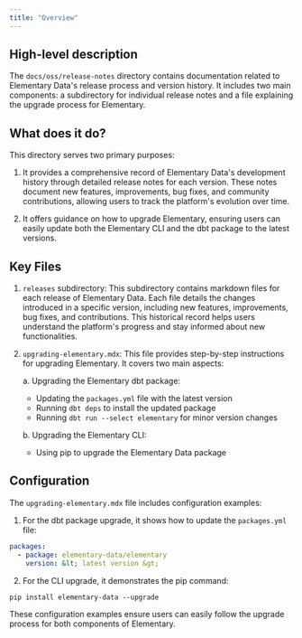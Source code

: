 ```yaml
---
title: "Overview"
---
```


## High-level description
The `docs/oss/release-notes` directory contains documentation related to Elementary Data's release process and version history. It includes two main components: a subdirectory for individual release notes and a file explaining the upgrade process for Elementary.

## What does it do?
This directory serves two primary purposes:

1. It provides a comprehensive record of Elementary Data's development history through detailed release notes for each version. These notes document new features, improvements, bug fixes, and community contributions, allowing users to track the platform's evolution over time.

2. It offers guidance on how to upgrade Elementary, ensuring users can easily update both the Elementary CLI and the dbt package to the latest versions.

## Key Files

1. `releases` subdirectory:
   This subdirectory contains markdown files for each release of Elementary Data. Each file details the changes introduced in a specific version, including new features, improvements, bug fixes, and contributions. This historical record helps users understand the platform's progress and stay informed about new functionalities.

2. `upgrading-elementary.mdx`:
   This file provides step-by-step instructions for upgrading Elementary. It covers two main aspects:
   
   a. Upgrading the Elementary dbt package:
   - Updating the `packages.yml` file with the latest version
   - Running `dbt deps` to install the updated package
   - Running `dbt run --select elementary` for minor version changes

   b. Upgrading the Elementary CLI:
   - Using pip to upgrade the Elementary Data package

## Configuration
The `upgrading-elementary.mdx` file includes configuration examples:

1. For the dbt package upgrade, it shows how to update the `packages.yml` file:

```yml
packages:
  - package: elementary-data/elementary
    version: &lt; latest version &gt;
```

2. For the CLI upgrade, it demonstrates the pip command:

```shell
pip install elementary-data --upgrade
```

These configuration examples ensure users can easily follow the upgrade process for both components of Elementary.
